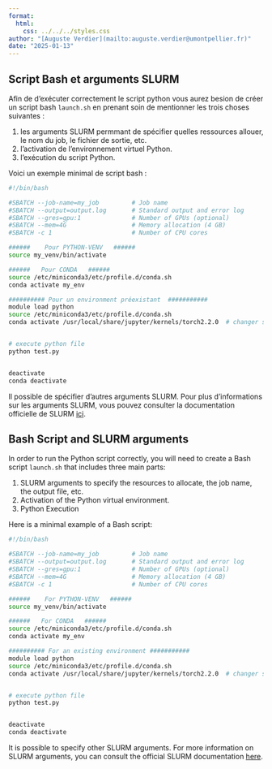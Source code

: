 ```yaml
---
format:
  html:
    css: ../../../styles.css
author: "[Auguste Verdier](mailto:auguste.verdier@umontpellier.fr)"
date: "2025-01-13"
---
```


::: {.content-visible when-profile="french"}
# Script Bash et arguments SLURM

Afin de d'exécuter correctement le script python vous aurez besion de créer un script bash `launch.sh` en prenant soin de mentionner les trois choses suivantes :

1. les arguments SLURM permmant de spécifier quelles ressources allouer, le nom du job, le fichier de sortie, etc.
2. l'activation de l'environnement virtuel Python.
3. l'exécution du script Python.

Voici un exemple minimal de script bash :

```bash
#!/bin/bash

#SBATCH --job-name=my_job         # Job name
#SBATCH --output=output.log       # Standard output and error log
#SBATCH --gres=gpu:1              # Number of GPUs (optional)
#SBATCH --mem=4G                  # Memory allocation (4 GB)
#SBATCH -c 1                      # Number of CPU cores

######    Pour PYTHON-VENV   ###### 
source my_venv/bin/activate 

######   Pour CONDA   ######
source /etc/miniconda3/etc/profile.d/conda.sh
conda activate my_env

########## Pour un environment préexistant  ###########
module load python
source /etc/miniconda3/etc/profile.d/conda.sh
conda activate /usr/local/share/jupyter/kernels/torch2.2.0  # changer si env différent


# execute python file
python test.py                    


deactivate
conda deactivate
```

Il possible de spécifier d'autres arguments SLURM. Pour plus d'informations sur les arguments SLURM, vous pouvez consulter la documentation officielle de SLURM [ici](https://slurm.schedmd.com/sbatch.html).

:::

::: {.content-visible when-profile="english"}

# Bash Script and SLURM arguments

In order to run the Python script correctly, you will need to create a Bash script `launch.sh` that includes three main parts:  

1. SLURM arguments to specify the resources to allocate, the job name, the output file, etc.
2. Activation of the Python virtual environment.
3. Python Execution

Here is a minimal example of a Bash script:

```bash
#!/bin/bash

#SBATCH --job-name=my_job         # Job name
#SBATCH --output=output.log       # Standard output and error log
#SBATCH --gres=gpu:1              # Number of GPUs (optional)
#SBATCH --mem=4G                  # Memory allocation (4 GB)
#SBATCH -c 1                      # Number of CPU cores

######    For PYTHON-VENV   ###### 
source my_venv/bin/activate 

######   For CONDA   ######
source /etc/miniconda3/etc/profile.d/conda.sh
conda activate my_env

########## For an existing environment ###########
module load python
source /etc/miniconda3/etc/profile.d/conda.sh
conda activate /usr/local/share/jupyter/kernels/torch2.2.0  # changer si env différent


# execute python file
python test.py                    


deactivate
conda deactivate
```

It is possible to specify other SLURM arguments. For more information on SLURM arguments, you can consult the official SLURM documentation [here](https://slurm.schedmd.com/sbatch.html).

:::